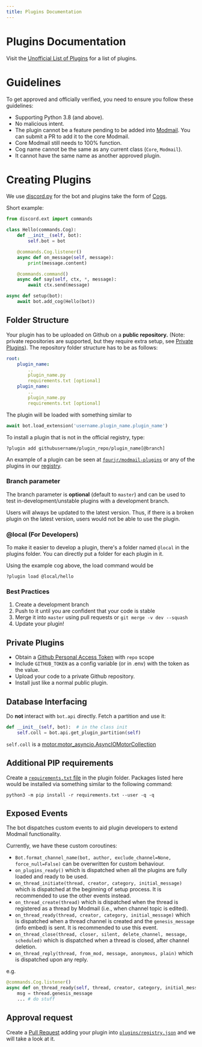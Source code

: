 ```yaml
---
title: Plugins Documentation
---
```

# Plugins Documentation

Visit the [Unofficial List of Plugins](https://github.com/kyb3r/modmail/wiki/Unofficial-List-of-Plugins) for a list of plugins.

# Guidelines
To get approved and officially verified, you need to ensure you follow these guidelines:
- Supporting Python 3.8 (and above).
- No malicious intent.
- The plugin cannot be a feature pending to be added into [Modmail](https://github.com/kyb3r/modmail/issues). You can submit a PR to add it to the core Modmail.
- Core Modmail still needs to 100% function.
- Cog name cannot be the same as any current class (`Core`, `Modmail`).
- It cannot have the same name as another approved plugin.

# Creating Plugins
We use [discord.py](https://discordpy.readthedocs.io/en/stable/) for the bot and plugins take the form of [Cogs](https://discordpy.readthedocs.io/en/stable/ext/commands/cogs.html).

Short example:
```py
from discord.ext import commands

class Hello(commands.Cog):
    def __init__(self, bot):
        self.bot = bot

    @commands.Cog.listener()
    async def on_message(self, message):
        print(message.content)

    @commands.command()
    async def say(self, ctx, *, message):
        await ctx.send(message)

async def setup(bot):
    await bot.add_cog(Hello(bot))
```

## Folder Structure
Your plugin has to be uploaded on Github on a **public repository.** (Note: private repositories are supported, but they require extra setup, see [Private Plugins](https://docs.github.com/en/github/authenticating-to-github/keeping-your-account-and-data-secure/creating-a-personal-access-token)). The repository folder structure has to be as follows:
```yaml
root:
    plugin_name:
        ..
        plugin_name.py
        requirements.txt [optional]
    plugin_name:
        ..
        plugin_name.py
        requirements.txt [optional]
```

The plugin will be loaded with something similar to
```py
await bot.load_extension('username.plugin_name.plugin_name')
```

To install a plugin that is not in the official registry, type:

```
?plugin add githubusername/plugin_repo/plugin_name[@branch]
```
An example of a plugin can be seen at [`fourjr/modmail-plugins`](https://github.com/fourjr/modmail-plugins) or any of the plugins in our [registry](https://github.com/kyb3r/modmail/blob/master/plugins/registry.json).

### Branch parameter 
The branch parameter is **optional** (default to `master`) and can be used to test in-development/unstable plugins with a development branch. 

Users will always be updated to the latest version. Thus, if there is a broken plugin on the latest version, users would not be able to use the plugin. 

### @local (For Developers)
To make it easier to develop a plugin, there's a folder named `@local` in the plugins folder. You can directly put a folder for each plugin in it.

Using the example cog above, the load command would be
```
?plugin load @local/hello
```

### Best Practices 
1. Create a development branch 
2. Push to it until you are confident that your code is stable 
3. Merge it into `master` using pull requests or `git merge -v dev --squash `
4. Update your plugin! 

## Private Plugins
- Obtain a [Github Personal Access Token](https://docs.github.com/en/github/authenticating-to-github/keeping-your-account-and-data-secure/creating-a-personal-access-token) with `repo` scope
- Include `GITHUB_TOKEN` as a config variable (or in .env) with the token as the value.
- Upload your code to a private Github repository.
- Install just like a normal public plugin.

## Database Interfacing
Do **not** interact with `bot.api` directly. Fetch a partition and use it:
```python
def __init__(self, bot):  # in the class init
    self.coll = bot.api.get_plugin_partition(self)
```

`self.coll` is a [motor.motor_asyncio.AsyncIOMotorCollection](https://motor.readthedocs.io/en/stable/api-asyncio/asyncio_motor_collection.html)

## Additional PIP requirements
Create a [`requirements.txt` file](https://pip.pypa.io/en/stable/user_guide/#requirements-files) in the plugin folder. Packages listed here would be installed via something similar to the following command:
```
python3 -m pip install -r requirements.txt --user -q -q
```

## Exposed Events

The bot dispatches custom events to aid plugin developers to extend Modmail functionality.

Currently, we have these custom coroutines:
- `Bot.format_channel_name(bot, author, exclude_channel=None, force_null=False)` can be overwritten for custom behaviour.
- `on_plugins_ready()` which is dispatched when all the plugins are fully loaded and ready to be used.
- `on_thread_initiate(thread, creator, category, initial_message)` which is dispatched at the beginning of setup process. It is recommended to use the other events instead.
- `on_thread_create(thread)` which is dispatched when the thread is registered as a thread by Modmail (i.e., when channel topic is edited).
- `on_thread_ready(thread, creator, category, initial_message)` which is dispatched when a thread channel is created and the `genesis_message` (info embed) is sent. It is recommended to use this event.
- `on_thread_close(thread, closer, silent, delete_channel, message, scheduled)` which is dispatched when a thread is closed, after channel deletion.
- `on_thread_reply(thread, from_mod, message, anonymous, plain)` which is dispatched upon any reply.

e.g. 

```py
@commands.Cog.listener()
async def on_thread_ready(self, thread, creator, category, initial_message):
    msg = thread.genesis_message
    ... # do stuff
```


## Approval request
Create a [Pull Request](https://github.com/kyb3r/modmail/pulls) adding your plugin into [`plugins/registry.json`](https://github.com/kyb3r/modmail/blob/master/plugins/registry.json) and we will take a look at it.